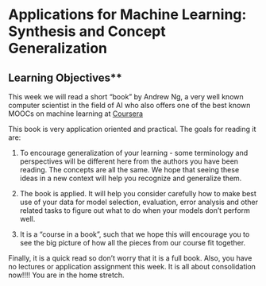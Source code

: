 # Applications for Machine Learning: Synthesis and Concept Generalization


## Learning Objectives**

This week we will read a short "book" by Andrew Ng, a very well known computer scientist in the field of AI who also offers one of the best known MOOCs on machine learning at [Coursera](https://www.coursera.org/learn/machine-learning)

This book is very application oriented and practical. The goals for reading it are:

1. To encourage generalization of your learning - some terminology and perspectives will be different here from the authors you have been reading.  The concepts are all the same.  We hope that seeing these ideas in a new context will help you recognize and generalize them.

2. The book is applied.  It will help you consider carefully how to make best use of your data for model selection, evaluation, error analysis and other related tasks to figure out what to do when your models don't perform well.

3. It is a "course in a book", such that we hope this will encourage you to see the big picture of how all the pieces from our course fit together.

Finally, it is a quick read so don't worry that it is a full book.  Also, you have no lectures or application assignment this week.  It is all about consolidation now!!!!  You are in the home stretch.